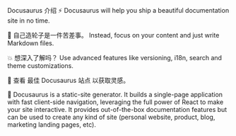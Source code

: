 Docusaurus 介绍
⚡️ Docusaurus will help you ship a beautiful documentation site in no time.

💸 自己造轮子是一件苦差事。 Instead, focus on your content and just write Markdown files.

💥 想深入了解吗？ Use advanced features like versioning, i18n, search and theme customizations.

💅 查看 最佳 Docusaurus 站点 以获取灵感。

🧐 Docusaurus is a static-site generator. 
   It builds a single-page application with fast client-side navigation, leveraging the full power of React to make your site interactive.
   It provides out-of-the-box documentation features but can be used to create any kind of site (personal website, product, blog, marketing landing pages, etc).